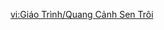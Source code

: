 {{Tutorial
|title    = Scenes of Flowing Lotuses
|subtitle = Gameplay Tutorial
|type     = Adventure
|icon     = Icon Tutorial Combat.png
|about    = Scenes of Flowing Lotuses
|text1    = Use adeptal energy to light the Lotus Lamps strewn about the rivers.<br>Use the Lotus Lamps' auspicious light to {{Color|help|briefly}} light nearby lotus lanterns.
|image1   = Tutorial Scenes of Flowing Lotuses 1.png
|text2    = Adeptal energy can be used to pack up a Lotus Lantern such that it can light all Lotus Lanterns in an area around you, or to place it at a suitable location.
|image2   = Tutorial Scenes of Flowing Lotuses 2.png
|text3    = If you can light all the lotus lanterns in a single area at once, something marvelous might happen...
|image3   = Tutorial Scenes of Flowing Lotuses 3.png
|sort     = 6305
}}

[[vi:Giáo Trình/Quang Cảnh Sen Trôi]]